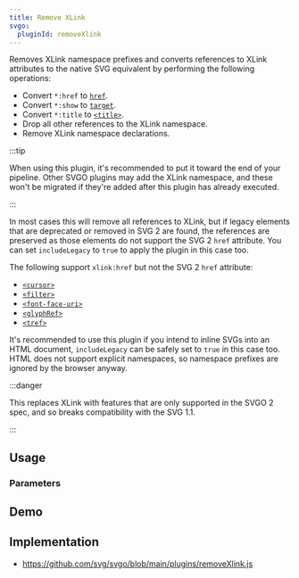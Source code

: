 ```yaml
---
title: Remove XLink
svgo:
  pluginId: removeXlink
---
```


Removes XLink namespace prefixes and converts references to XLink attributes to the native SVG equivalent by performing the following operations:

- Convert `*:href` to [`href`](https://developer.mozilla.org/docs/Web/SVG/Attribute/href).
- Convert `*:show` to [`target`](https://developer.mozilla.org/docs/Web/SVG/Attribute/target).
- Convert `*:title` to [`<title>`](https://developer.mozilla.org/docs/Web/SVG/Element/title).
- Drop all other references to the XLink namespace.
- Remove XLink namespace declarations.

:::tip

When using this plugin, it's recommended to put it toward the end of your pipeline. Other SVGO plugins may add the XLink namespace, and these won't be migrated if they're added after this plugin has already executed.

:::

In most cases this will remove all references to XLink, but if legacy elements that are deprecated or removed in SVG 2 are found, the references are preserved as those elements do not support the SVG 2 `href` attribute. You can set `includeLegacy` to `true` to apply the plugin in this case too.

The following support `xlink:href` but not the SVG 2 `href` attribute:

- [`<cursor>`](https://developer.mozilla.org/docs/Web/SVG/Element/cursor)
- [`<filter>`](https://developer.mozilla.org/docs/Web/SVG/Element/filter)
- [`<font-face-uri>`](https://developer.mozilla.org/docs/Web/SVG/Element/font-face-uri)
- [`<glyphRef>`](https://developer.mozilla.org/docs/Web/SVG/Element/glyphRef)
- [`<tref>`](https://developer.mozilla.org/docs/Web/SVG/Element/tref)

It's recommended to use this plugin if you intend to inline SVGs into an HTML document, `includeLegacy` can be safely set to `true` in this case too. HTML does not support explicit namespaces, so namespace prefixes are ignored by the browser anyway.

:::danger

This replaces XLink with features that are only supported in the SVGO 2 spec, and so breaks compatibility with the SVG 1.1.

:::

## Usage

<PluginUsage />

### Parameters

<PluginParams />

## Demo

<PluginDemo />

## Implementation

- https://github.com/svg/svgo/blob/main/plugins/removeXlink.js
